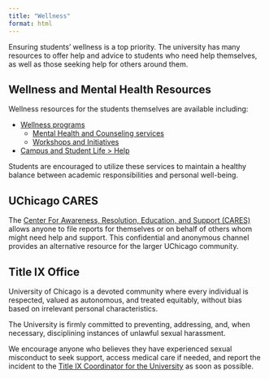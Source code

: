 ```yaml
---
title: "Wellness"
format: html
---
```


Ensuring students' wellness is a top priority. The university has many resources to offer help and advice to students who need help themselves, as well as those seeking help for others around them.


## Wellness and Mental Health Resources

Wellness resources for the students themselves are available including:

- [Wellness programs](https://wellness.uchicago.edu/) 
  * [Mental Health and Counseling services](https://wellness.uchicago.edu/mental-health/)
  * [Workshops and Initiatives](https://wellness.uchicago.edu/healthy-living/wellness-programming/)
- [Campus and Student Life > Help](https://csl.uchicago.edu/get-help/medical-and-mental-health-services/)

Students are encouraged to utilize these services to maintain a healthy balance between academic responsibilities and personal well-being.


## UChicago CARES

The [Center For Awareness, Resolution, Education, and Support (CARES)](https://cares.uchicago.edu) allows anyone to file reports for themselves or on behalf of others whom might need help and support. This confidential and anonymous channel provides an alternative resource for the larger UChicago community. 


## Title IX Office

University of Chicago is a devoted community where every individual is respected, valued as autonomous, and treated equitably, without bias based on irrelevant personal characteristics.

The University is firmly committed to preventing, addressing, and, when necessary, disciplining instances of unlawful sexual harassment. 

We encourage anyone who believes they have experienced sexual misconduct to seek support, access medical care if needed, and report the incident to the [Title IX Coordinator for the University](https://equalopportunityprograms.uchicago.edu/contact-us/) as soon as possible.



